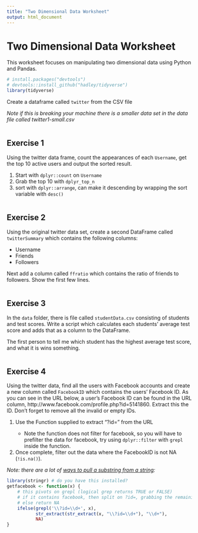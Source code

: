 ```yaml
---
title: "Two Dimensional Data Worksheet"
output: html_document
---
```


# Two Dimensional Data Worksheet

This worksheet focuses on manipulating two dimensional data using Python and Pandas.

```r
# install.packages("devtools")
# devtools::install_github("hadley/tidyverse")
library(tidyverse)
```

Create a dataframe called `twitter` from the CSV file

_Note if this is breaking your machine there is a smaller data set in the data file called twitter1-small.csv_

```r

```


## Exercise 1

Using the twitter data frame, count the appearances of each `Username`, get the top 10 active users and output the sorted result.

1. Start with `dplyr::count` on `Username`
2. Grab the top 10 with `dplyr_top_n`
3. sort with `dplyr::arrange`, can make it descending by wrapping the sort variable with `desc()`

```r

```

## Exercise 2
Using the original twitter data set, create a second DataFrame called `twitterSummary` which contains the following columns:

* Username
* Friends 
* Followers

Next add a column called `ffratio` which contains the ratio of friends to followers.  Show the first few lines.

```r

```

## Exercise 3

In the `data` folder, there is file called `studentData.csv` consisting of students and test scores.  Write a script which calculates each students' average test score and adds that as a column to the DataFrame.  

The first person to tell me which student has the highest average test score, and what it is wins something.

```r

```

## Exercise 4
Using the twitter data, find all the users with Facebook accounts and create a new column called `FacebookID` which contains the users' Facebook ID.  As you can see in the URL below, a user's Facebook ID can be found in the URL column, http://www.facebook.com/profile.php?id=5141860.  Extract this the ID. Don't forget to remove all the invalid or empty IDs.  

1. Use the Function supplied to extract "?id=<numbers>" from the URL
    + Note the function does not filter for facebook, so you will have to prefilter the data for facebook, try using `dplyr::filter` with `grepl` inside the function.
2. Once complete, filter out the data where the FacebookID is not NA (`!is.na()`).

_Note: there are a lot of [ways to pull a substring from a string](http://stackoverflow.com/questions/2192316/extract-a-regular-expression-match-in-r-version-2-10):_

```r
library(stringr) # do you have this installed?
getfacebook <- function(x) {
    # this pivots on grepl (logical grep returns TRUE or FALSE)
    # if it contains facebook, then split on ?id=, grabbing the remaining text
    # else return NA
    ifelse(grepl('\\?id=\\d+', x), 
           str_extract(str_extract(x, "\\?id=\\d+"), "\\d+"),
           NA)
}

```